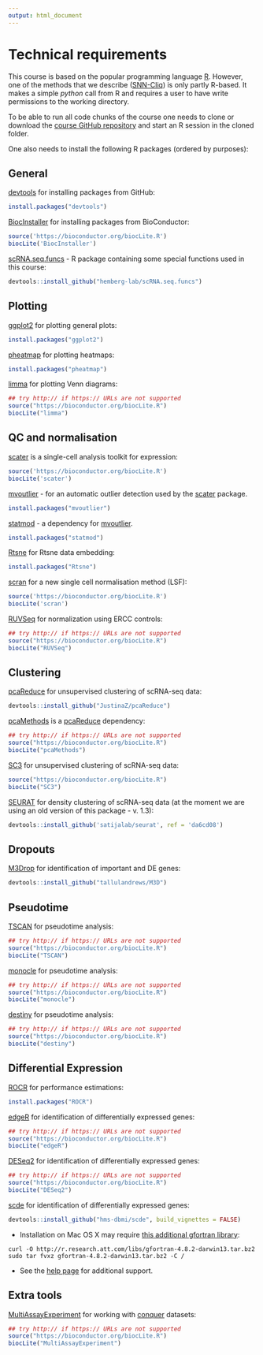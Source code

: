 ```yaml
---
output: html_document
---
```


# Technical requirements

This course is based on the popular programming language [R](https://www.r-project.org/). However, one of the methods that we describe ([SNN-Cliq](http://bioinfo.uncc.edu/SNNCliq/)) is only partly R-based. It makes a simple _python_ call from R and requires a user to have write permissions to the working directory.

To be able to run all code chunks of the course one needs to clone or download the [course GitHub repository](https://github.com/hemberg-lab/scRNA.seq.course) and start an R session in the cloned folder. 

One also needs to install the following R packages (ordered by purposes):

## General

[devtools](https://cran.r-project.org/web/packages/devtools/index.html) for installing packages from GitHub:
```r
install.packages("devtools")
```

[BiocInstaller](http://bioconductor.org/packages/BiocInstaller) for installing packages from BioConductor:
```r
source('https://bioconductor.org/biocLite.R')
biocLite('BiocInstaller')
```

[scRNA.seq.funcs](https://github.com/hemberg-lab/scRNA.seq.funcs) - R package containing some special functions used in this course:
```r
devtools::install_github("hemberg-lab/scRNA.seq.funcs")
```

## Plotting

[ggplot2](https://cran.r-project.org/web/packages/ggplot2/index.html) for plotting general plots:
```r
install.packages("ggplot2")
```

[pheatmap](https://cran.r-project.org/web/packages/pheatmap/index.html) for plotting heatmaps:
```r
install.packages("pheatmap")
```

[limma](https://bioconductor.org/packages/limma) for plotting Venn diagrams:
```r
## try http:// if https:// URLs are not supported
source("https://bioconductor.org/biocLite.R")
biocLite("limma")
```

## QC and normalisation

[scater](http://bioconductor.org/packages/scater) is a single-cell analysis toolkit for expression:
```r
source('https://bioconductor.org/biocLite.R')
biocLite('scater')
```

[mvoutlier](https://cran.r-project.org/web/packages/mvoutlier/index.html) - for an automatic outlier detection used by the [scater](https://github.com/davismcc/scater) package.
```r
install.packages("mvoutlier")
```

[statmod](https://cran.r-project.org/web/packages/statmod/index.html) - a dependency for [mvoutlier](https://cran.r-project.org/web/packages/mvoutlier/index.html).
```r
install.packages("statmod")
```

[Rtsne](https://cran.r-project.org/web/packages/Rtsne/index.html) for Rtsne data embedding:
```r
install.packages("Rtsne")
```

[scran](http://bioconductor.org/packages/scran) for a new single cell normalisation method (LSF):
```r
source('https://bioconductor.org/biocLite.R')
biocLite('scran')
```

[RUVSeq](https://bioconductor.org/packages/RUVSeq) for normalization using ERCC controls:
```r
## try http:// if https:// URLs are not supported
source("https://bioconductor.org/biocLite.R")
biocLite("RUVSeq")
```

## Clustering

[pcaReduce](https://github.com/JustinaZ/pcaReduce) for unsupervised clustering of scRNA-seq data:
```r
devtools::install_github("JustinaZ/pcaReduce")
```

[pcaMethods](http://bioconductor.org/pcaMethods) is a [pcaReduce](https://github.com/JustinaZ/pcaReduce) dependency:
```r
## try http:// if https:// URLs are not supported
source("https://bioconductor.org/biocLite.R")
biocLite("pcaMethods")
```

[SC3](http://bioconductor.org/packages/SC3) for unsupervised clustering of scRNA-seq data:
```r
source("https://bioconductor.org/biocLite.R")
biocLite("SC3")
```

[SEURAT](https://github.com/satijalab/seurat) for density clustering of scRNA-seq data (at the moment we are using an old version of this package - v. 1.3):
```r
devtools::install_github('satijalab/seurat', ref = 'da6cd08')
```

## Dropouts

[M3Drop](http://bioconductor.org/packages/M3Drop) for identification of important and DE genes:
```r
devtools::install_github("tallulandrews/M3D")
```

## Pseudotime

[TSCAN](https://bioconductor.org/packages/TSCAN) for pseudotime analysis:
```r
## try http:// if https:// URLs are not supported
source("https://bioconductor.org/biocLite.R")
biocLite("TSCAN")
```

[monocle](https://bioconductor.org/packages/monocle) for pseudotime analysis:
```r
## try http:// if https:// URLs are not supported
source("https://bioconductor.org/biocLite.R")
biocLite("monocle")
```

[destiny](https://bioconductor.org/packages/destiny) for pseudotime analysis:
```r
## try http:// if https:// URLs are not supported
source("https://bioconductor.org/biocLite.R")
biocLite("destiny")
```


## Differential Expression

[ROCR](https://cran.r-project.org/web/packages/ROCR/index.html) for performance estimations:
```r
install.packages("ROCR")
```

[edgeR](https://bioconductor.org/packages/edgeR) for identification of differentially expressed genes:
```r
## try http:// if https:// URLs are not supported
source("https://bioconductor.org/biocLite.R")
biocLite("edgeR")
```

[DESeq2](https://bioconductor.org/packages/DESeq2) for identification of differentially expressed genes:
```r
## try http:// if https:// URLs are not supported
source("https://bioconductor.org/biocLite.R")
biocLite("DESeq2")
```

[scde](http://hms-dbmi.github.io/scde/) for identification of differentially expressed genes:
```r
devtools::install_github("hms-dbmi/scde", build_vignettes = FALSE)
```

* Installation on Mac OS X may require [this additional gfortran library](http://thecoatlessprofessor.com/programming/rcpp-rcpparmadillo-and-os-x-mavericks-lgfortran-and-lquadmath-error/):
```
curl -O http://r.research.att.com/libs/gfortran-4.8.2-darwin13.tar.bz2
sudo tar fvxz gfortran-4.8.2-darwin13.tar.bz2 -C /
```

* See the [help page](http://hms-dbmi.github.io/scde/help.html) for additional support.

## Extra tools

[MultiAssayExperiment](https://bioconductor.org/packages/MultiAssayExperiment) for working with [conquer](http://imlspenticton.uzh.ch:3838/conquer/) datasets:
```r
## try http:// if https:// URLs are not supported
source("https://bioconductor.org/biocLite.R")
biocLite("MultiAssayExperiment")
```

